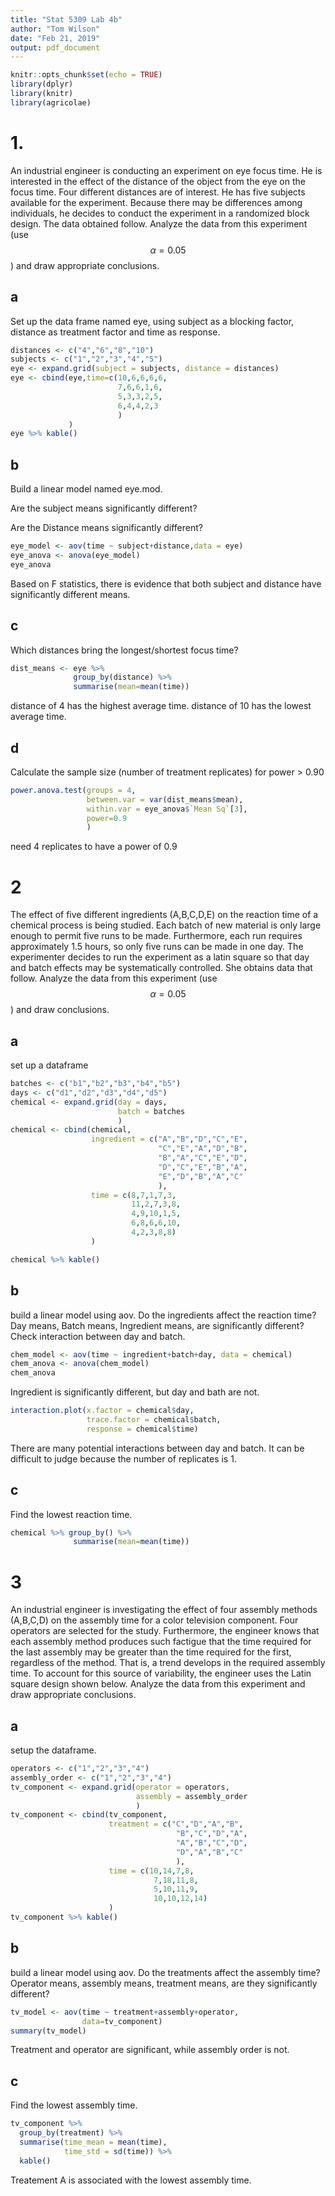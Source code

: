 ```yaml
---
title: "Stat 5309 Lab 4b"
author: "Tom Wilson"
date: "Feb 21, 2019"
output: pdf_document
---
```


```r
knitr::opts_chunk$set(echo = TRUE)
library(dplyr)
library(knitr)
library(agricolae)
```


# 1.
An industrial engineer is conducting an experiment on eye focus time. He is interested in the effect of the distance of the object from the eye on the focus time. Four different distances are of interest. He has five subjects available for the experiment. Because there may be differences among individuals, he decides to conduct the experiment in a randomized block design. The data obtained follow. Analyze the data from this experiment (use $$ \alpha = 0.05 $$ ) and draw appropriate conclusions.

## a
Set up the data frame named eye, using subject as a blocking factor, distance as treatment factor and time as response.

```r
distances <- c("4","6","8","10")
subjects <- c("1","2","3","4","5")
eye <- expand.grid(subject = subjects, distance = distances)
eye <- cbind(eye,time=c(10,6,6,6,6,
                        7,6,6,1,6,
                        5,3,3,2,5,
                        6,4,4,2,3
                        )
             )
eye %>% kable()
```

## b
Build a linear model named eye.mod. 

Are the subject means significantly different?

Are the Distance means significantly different?

```r
eye_model <- aov(time ~ subject+distance,data = eye)
eye_anova <- anova(eye_model)
eye_anova
```

Based on F statistics, there is evidence that both subject and distance have significantly different means.

## c
Which distances bring the longest/shortest focus time?
```r
dist_means <- eye %>% 
              group_by(distance) %>% 
              summarise(mean=mean(time))
```

distance of 4 has the highest average time.
distance of 10 has the lowest average time.

## d
Calculate the sample size (number of treatment replicates) for power > 0.90

```r
power.anova.test(groups = 4, 
                 between.var = var(dist_means$mean),
                 within.var = eye_anova$`Mean Sq`[3],
                 power=0.9
                 )
```

need 4 replicates to have a power of 0.9

# 2
The effect of five different ingredients (A,B,C,D,E) on the reaction time of a chemical process is being studied. Each batch of new material is only large enough to permit five runs to be made. Furthermore, each run requires approximately  1.5 hours, so only five runs can be made in one day. The experimenter decides to run the experiment as a latin square so that day and batch effects may be systematically controlled. She obtains data that follow. Analyze the data from this experiment (use $$ \alpha = 0.05 $$ ) and draw conclusions.

## a
set up a dataframe

```r
batches <- c("b1","b2","b3","b4","b5")
days <- c("d1","d2","d3","d4","d5")
chemical <- expand.grid(day = days,
                        batch = batches
                        )
chemical <- cbind(chemical,
                  ingredient = c("A","B","D","C","E",
                                 "C","E","A","D","B",
                                 "B","A","C","E","D",
                                 "D","C","E","B","A",
                                 "E","D","B","A","C"
                                 ),
                  time = c(8,7,1,7,3,
                           11,2,7,3,8,
                           4,9,10,1,5,
                           6,8,6,6,10,
                           4,2,3,8,8)
                  )

chemical %>% kable()
```

## b
build a linear model using aov. Do the ingredients affect the reaction time?
Day means, Batch means, Ingredient means, are significantly different?
Check interaction between day and batch.

```r
chem_model <- aov(time ~ ingredient+batch+day, data = chemical)
chem_anova <- anova(chem_model)
chem_anova

```

Ingredient is significantly different, but day and bath are not.


```r
interaction.plot(x.factor = chemical$day,
                 trace.factor = chemical$batch,
                 response = chemical$time)
```
There are many potential interactions between day and batch.
It can be difficult to judge because the number of replicates is 1.

## c
Find the lowest reaction time.

```r
chemical %>% group_by() %>% 
              summarise(mean=mean(time))
```

# 3
An industrial engineer is investigating the effect of four assembly methods (A,B,C,D) on the assembly time for a color television component. Four operators are selected for the study. Furthermore, the engineer knows that each assembly method produces such factigue that the time required for the last assembly may be greater than the time required for the first, regardless of the method. That is, a trend develops in the required assembly time. To account for this source of variability, the engineer uses the Latin square design shown below. Analyze the data from this experiment and draw appropriate conclusions.

## a
setup the dataframe.

```r
operators <- c("1","2","3","4")
assembly_order <- c("1","2","3","4")
tv_component <- expand.grid(operator = operators,
                            assembly = assembly_order
                            )
tv_component <- cbind(tv_component,
                      treatment = c("C","D","A","B",
                                     "B","C","D","A",
                                     "A","B","C","D",
                                     "D","A","B","C"
                                     ),
                      time = c(10,14,7,8,
                                7,18,11,8,
                                5,10,11,9,
                                10,10,12,14)
                      )
tv_component %>% kable()
```

## b
build a linear model using aov. Do the treatments affect the assembly time?
Operator means, assembly means, treatment means, are they significantly different?

```r
tv_model <- aov(time ~ treatment+assembly+operator,
                data=tv_component)
summary(tv_model)
```

Treatment and operator are significant, while assembly order is not.

## c
Find the lowest assembly time.

```r
tv_component %>% 
  group_by(treatment) %>% 
  summarise(time_mean = mean(time),
            time_std = sd(time)) %>% 
  kable()
```

Treatement A is associated with the lowest assembly time.

